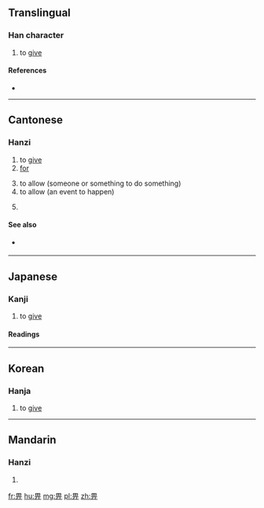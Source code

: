 {{also|異}}
==Translingual==

===Han character===
{{Han char|rn=102|rad=田|as=03|sn=8|four=60221|canj=WML|ids=⿱田丌}}

# to [[give]]

====References====
* {{Han ref|kx=0759.160|dkj=21748|dj=1169.170|hdz=42530.060|uh=7540}}

----

==Cantonese==

===Hanzi===
{{yue-hanzi|jyut=bei2|y=bei2}}

# to [[give]]
# [[for]]
#: {{zh-usex|原先 係 畀 你 食 嘅。|It was originally for '''you''' to eat.|C}}
# to allow (someone or something to do something)
# to allow (an event to happen)
# {{rfdef|lang=yue}}
#: {{usex|lang=yue|講'''畀'''你知}}

<!--Usage notes describing 俾, 畀, and 被 would be appreciated-->

====See also====
* {{sense|give}} {{qualifier|Mandarin|formal Cantonese}} {{zh-l|給}}

----

==Japanese==

===Kanji===
{{ja-kanji|grade=|rs=田03}}

# to [[give]]

====Readings====
{{ja-readings
|on=[[ひ]] (hi)
|kun=[[あたえるもの]] (ataerumono)
}}

----

==Korean==

===Hanja===
{{ko-hanja|hangeul=비|eumhun=|rv=bi|mr=pi|y=pi}}

# to [[give]]

----

==Mandarin==

===Hanzi===
{{cmn-hanzi|pin=[[bì]] ([[bi4]])|wg=pi<sup>4</sup>}}

# {{defn|lang=cmn|sort=田03}}

[[fr:畀]]
[[hu:畀]]
[[mg:畀]]
[[pl:畀]]
[[zh:畀]]